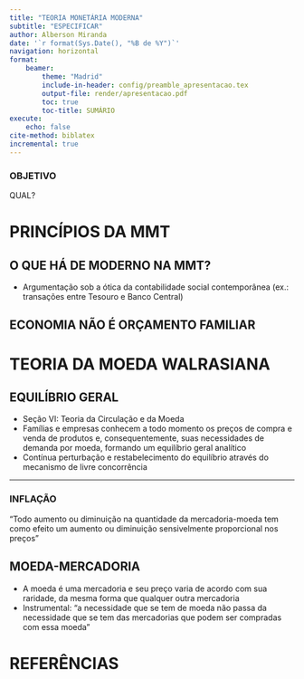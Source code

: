 ```yaml
---
title: "TEORIA MONETÁRIA MODERNA"
subtitle: "ESPECIFICAR"
author: Alberson Miranda
date: '`r format(Sys.Date(), "%B de %Y")`'
navigation: horizontal
format:
    beamer:
        theme: "Madrid"
        include-in-header: config/preamble_apresentacao.tex
        output-file: render/apresentacao.pdf
        toc: true
        toc-title: SUMÁRIO
execute:
    echo: false
cite-method: biblatex
incremental: true
---
```


### OBJETIVO

QUAL?

# PRINCÍPIOS DA MMT

## O QUE HÁ DE MODERNO NA MMT?

- Argumentação sob a ótica da contabilidade social contemporânea (ex.: transações entre Tesouro e Banco Central)

## ECONOMIA NÃO É ORÇAMENTO FAMILIAR



# TEORIA DA MOEDA WALRASIANA

## EQUILÍBRIO GERAL

- Seção VI: Teoria da Circulação e da Moeda \cite{walras_leon_compendio_1986}
- Famílias e empresas conhecem a todo momento os preços de compra e venda de produtos e, consequentemente, suas necessidades de demanda por moeda, formando um equilíbrio geral analítico
- Contínua perturbação e restabelecimento do equilíbrio através do mecanismo de livre concorrência

---

### INFLAÇÃO

"Todo aumento ou diminuição na quantidade da mercadoria-moeda tem como efeito um aumento ou diminuição sensivelmente proporcional nos preços"

## MOEDA-MERCADORIA

- A moeda é uma mercadoria e seu preço varia de acordo com sua raridade, da mesma forma que qualquer outra mercadoria
- Instrumental: "a necessidade que se tem de moeda não passa da necessidade que se tem das mercadorias que podem ser compradas com essa moeda"

# REFERÊNCIAS
